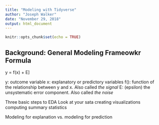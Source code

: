 ```yaml
---
title: "Modeling with Tidyverse"
author: "Joseph Walker"
date: "November 29, 2018"
output: html_document
---
```


```r
knitr::opts_chunk$set(echo = TRUE)
```

## Background: General Modeling Frameowkr Formula

y = f(x) + E]

y: outcome variable
x: explanatory or predictory variables
f(): function of the relationship between y and x. Also called *the signal*
E: (epsilon) the unsystematic error component. Also called *the noise*

Three basic steps to EDA
Look at your sata
creating visualizations
computing summary statistics

Modeling for explanation vs. modeling for prediction
